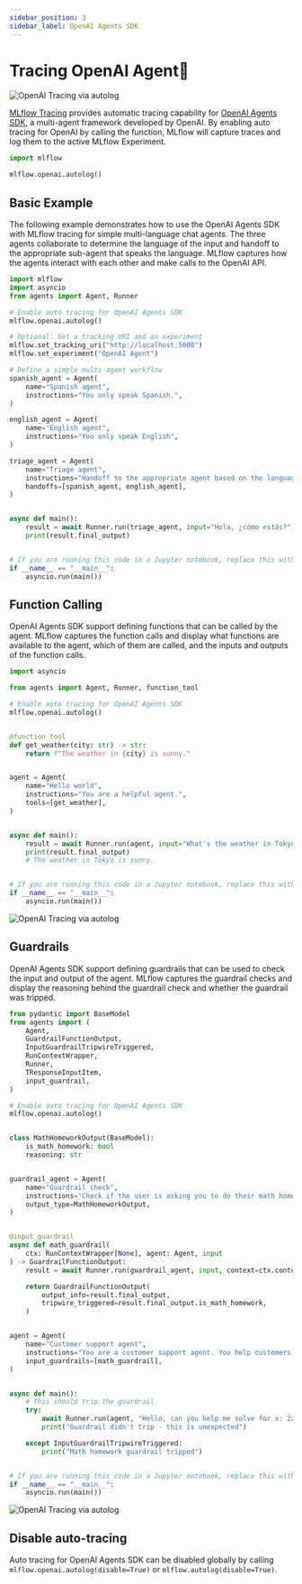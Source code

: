 ```yaml
---
sidebar_position: 3
sidebar_label: OpenAI Agents SDK
---
```



# Tracing OpenAI Agent🤖

![OpenAI Tracing via autolog](/images/llms/tracing/openai-agent-tracing.png)

[MLflow Tracing](/genai/tracing) provides automatic tracing capability for [OpenAI Agents SDK](https://platform.openai.com/docs/guides/agents-sdk), a multi-agent framework developed by OpenAI. By enabling auto tracing
for OpenAI by calling the <APILink fn="mlflow.openai.autolog" /> function, MLflow will capture traces and log them to the active MLflow Experiment.

```python
import mlflow

mlflow.openai.autolog()
```

## Basic Example

The following example demonstrates how to use the OpenAI Agents SDK with MLflow tracing for simple multi-language chat agents. The three agents collaborate to determine the language of the input and handoff to the appropriate sub-agent that speaks the language. MLflow captures how the agents interact with each other and make calls to the OpenAI API.

```python
import mlflow
import asyncio
from agents import Agent, Runner

# Enable auto tracing for OpenAI Agents SDK
mlflow.openai.autolog()

# Optional: Set a tracking URI and an experiment
mlflow.set_tracking_uri("http://localhost:5000")
mlflow.set_experiment("OpenAI Agent")

# Define a simple multi-agent workflow
spanish_agent = Agent(
    name="Spanish agent",
    instructions="You only speak Spanish.",
)

english_agent = Agent(
    name="English agent",
    instructions="You only speak English",
)

triage_agent = Agent(
    name="Triage agent",
    instructions="Handoff to the appropriate agent based on the language of the request.",
    handoffs=[spanish_agent, english_agent],
)


async def main():
    result = await Runner.run(triage_agent, input="Hola, ¿cómo estás?")
    print(result.final_output)


# If you are running this code in a Jupyter notebook, replace this with `await main()`.
if __name__ == "__main__":
    asyncio.run(main())
```

## Function Calling

OpenAI Agents SDK support defining functions that can be called by the agent. MLflow captures the function calls and display what functions are available to the agent, which of them are called, and the inputs and outputs of the function calls.

```python
import asyncio

from agents import Agent, Runner, function_tool

# Enable auto tracing for OpenAI Agents SDK
mlflow.openai.autolog()


@function_tool
def get_weather(city: str) -> str:
    return f"The weather in {city} is sunny."


agent = Agent(
    name="Hello world",
    instructions="You are a helpful agent.",
    tools=[get_weather],
)


async def main():
    result = await Runner.run(agent, input="What's the weather in Tokyo?")
    print(result.final_output)
    # The weather in Tokyo is sunny.


# If you are running this code in a Jupyter notebook, replace this with `await main()`.
if __name__ == "__main__":
    asyncio.run(main())
```

![OpenAI Tracing via autolog](/images/llms/tracing/openai-agent-tracing-function-calling.png)

## Guardrails

OpenAI Agents SDK support defining guardrails that can be used to check the input and output of the agent. MLflow captures the guardrail checks and display the reasoning behind the guardrail check and whether the guardrail was tripped.

```python
from pydantic import BaseModel
from agents import (
    Agent,
    GuardrailFunctionOutput,
    InputGuardrailTripwireTriggered,
    RunContextWrapper,
    Runner,
    TResponseInputItem,
    input_guardrail,
)

# Enable auto tracing for OpenAI Agents SDK
mlflow.openai.autolog()


class MathHomeworkOutput(BaseModel):
    is_math_homework: bool
    reasoning: str


guardrail_agent = Agent(
    name="Guardrail check",
    instructions="Check if the user is asking you to do their math homework.",
    output_type=MathHomeworkOutput,
)


@input_guardrail
async def math_guardrail(
    ctx: RunContextWrapper[None], agent: Agent, input
) -> GuardrailFunctionOutput:
    result = await Runner.run(guardrail_agent, input, context=ctx.context)

    return GuardrailFunctionOutput(
        output_info=result.final_output,
        tripwire_triggered=result.final_output.is_math_homework,
    )


agent = Agent(
    name="Customer support agent",
    instructions="You are a customer support agent. You help customers with their questions.",
    input_guardrails=[math_guardrail],
)


async def main():
    # This should trip the guardrail
    try:
        await Runner.run(agent, "Hello, can you help me solve for x: 2x + 3 = 11?")
        print("Guardrail didn't trip - this is unexpected")

    except InputGuardrailTripwireTriggered:
        print("Math homework guardrail tripped")


# If you are running this code in a Jupyter notebook, replace this with `await main()`.
if __name__ == "__main__":
    asyncio.run(main())
```

![OpenAI Tracing via autolog](/images/llms/tracing/openai-agent-tracing-guardrail.png)

## Disable auto-tracing

Auto tracing for OpenAI Agents SDK can be disabled globally by calling `mlflow.openai.autolog(disable=True)` or `mlflow.autolog(disable=True)`.
